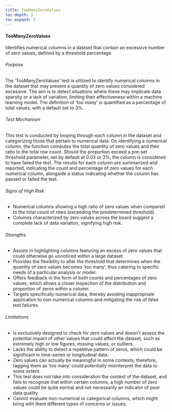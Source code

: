 ```yaml
---
title: TooManyZeroValues
toc-depth: 3
toc-expand: 3
---
```








#### TooManyZeroValues

Identifies numerical columns in a dataset that contain an excessive number of zero values, defined by a threshold
percentage.

###### Purpose

The 'TooManyZeroValues' test is utilized to identify numerical columns in the dataset that may present a quantity
of zero values considered excessive. The aim is to detect situations where these may implicate data sparsity or a
lack of variation, limiting their effectiveness within a machine learning model. The definition of 'too many' is
quantified as a percentage of total values, with a default set to 3%.

###### Test Mechanism

This test is conducted by looping through each column in the dataset and categorizing those that pertain to
numerical data. On identifying a numerical column, the function computes the total quantity of zero values and
their ratio to the total row count. Should the proportion exceed a pre-set threshold parameter, set by default at
0.03 or 3%, the column is considered to have failed the test. The results for each column are summarized and
reported, indicating the count and percentage of zero values for each numerical column, alongside a status
indicating whether the column has passed or failed the test.

###### Signs of High Risk

- Numerical columns showing a high ratio of zero values when compared to the total count of rows (exceeding the
predetermined threshold).
- Columns characterized by zero values across the board suggest a complete lack of data variation, signifying high
risk.

###### Strengths

- Assists in highlighting columns featuring an excess of zero values that could otherwise go unnoticed within a
large dataset.
- Provides the flexibility to alter the threshold that determines when the quantity of zero values becomes 'too
many', thus catering to specific needs of a particular analysis or model.
- Offers feedback in the form of both counts and percentages of zero values, which allows a closer inspection of
the distribution and proportion of zeros within a column.
- Targets specifically numerical data, thereby avoiding inappropriate application to non-numerical columns and
mitigating the risk of false test failures.

###### Limitations

- Is exclusively designed to check for zero values and doesn’t assess the potential impact of other values that
could affect the dataset, such as extremely high or low figures, missing values, or outliers.
- Lacks the ability to detect a repetitive pattern of zeros, which could be significant in time-series or
longitudinal data.
- Zero values can actually be meaningful in some contexts; therefore, tagging them as 'too many' could potentially
misinterpret the data to some extent.
- This test does not take into consideration the context of the dataset, and fails to recognize that within certain
columns, a high number of zero values could be quite normal and not necessarily an indicator of poor data quality.
- Cannot evaluate non-numerical or categorical columns, which might bring with them different types of concerns or
issues.




 